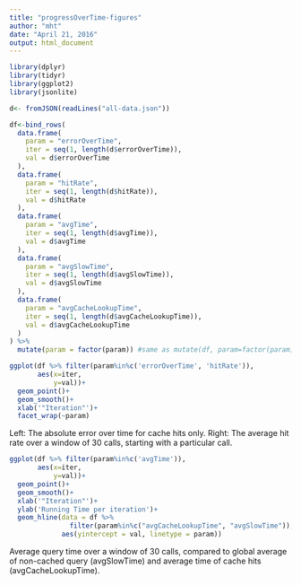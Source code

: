 ```yaml
---
title: "progressOverTime-figures"
author: "mht"
date: "April 21, 2016"
output: html_document
---
```


```r
library(dplyr)
library(tidyr)
library(ggplot2)
library(jsonlite)

d<- fromJSON(readLines("all-data.json"))

df<-bind_rows(
  data.frame(
    param = "errorOverTime",
    iter = seq(1, length(d$errorOverTime)),
    val = d$errorOverTime
  ),
  data.frame(
    param = "hitRate",
    iter = seq(1, length(d$hitRate)),
    val = d$hitRate
  ),
  data.frame(
    param = "avgTime",
    iter = seq(1, length(d$avgTime)),
    val = d$avgTime
  ),
  data.frame(
    param = "avgSlowTime",
    iter = seq(1, length(d$avgSlowTime)),
    val = d$avgSlowTime
  ),
  data.frame(
    param = "avgCacheLookupTime",
    iter = seq(1, length(d$avgCacheLookupTime)),
    val = d$avgCacheLookupTime
  )
) %>%
  mutate(param = factor(param)) #same as mutate(df, param=factor(param))
```



```r
ggplot(df %>% filter(param%in%c('errorOverTime', 'hitRate')), 
       aes(x=iter,
           y=val))+
  geom_point()+
  geom_smooth()+
  xlab('"Iteration"')+
  facet_wrap(~param)

```

Left: The absolute error over time for cache hits only.
Right: The average hit rate over a window of 30 calls, starting with a particular call.

```r
ggplot(df %>% filter(param%in%c('avgTime')), 
       aes(x=iter,
           y=val))+
  geom_point()+
  geom_smooth()+
  xlab('"Iteration"')+
  ylab('Running Time per iteration')+
  geom_hline(data = df %>% 
               filter(param%in%c("avgCacheLookupTime", "avgSlowTime")),
             aes(yintercept = val, linetype = param))
```

Average query time over a window of 30 calls, compared to global average of non-cached query (avgSlowTime) and average time of cache hits (avgCacheLookupTime).

